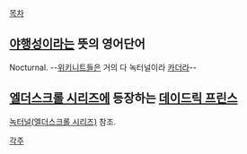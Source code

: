 [[목차]]

== [[야행성]]이라는 뜻의 영어단어 ==
Nocturnal. --[[위키니트]]들은 거의 다 녹터널이라 [[카더라]]--

== [[엘더스크롤 시리즈]]에 등장하는 [[데이드릭 프린스]] ==
[[녹터널(엘더스크롤 시리즈)]] 참조.

[[각주]]
